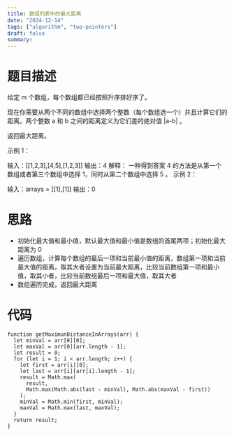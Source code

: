 ```yaml
---
title: 数组列表中的最大距离
date: "2024-12-14"
tags: ["algorithm", "two-pointers"]
draft: false
summary:
---
```


# 题目描述

给定 m 个数组，每个数组都已经按照升序排好序了。

现在你需要从两个不同的数组中选择两个整数（每个数组选一个）并且计算它们的距离。两个整数 a 和 b 之间的距离定义为它们差的绝对值 |a-b| 。

返回最大距离。

示例 1：

输入：[[1,2,3],[4,5],[1,2,3]]
输出：4
解释：
一种得到答案 4 的方法是从第一个数组或者第三个数组中选择 1，同时从第二个数组中选择 5 。
示例 2：

输入：arrays = [[1],[1]]
输出：0

# 思路

- 初始化最大值和最小值，默认最大值和最小值是数组的首尾两项；初始化最大距离为 0
- 遍历数组，计算每个数组的最后一项和当前最小值的距离，数组第一项和当前最大值的距离，取其大者设置为当前最大距离，比较当前数组第一项和最小值，取其小者，比较当前数组最后一项和最大值，取其大者
- 数组遍历完成，返回最大距离

# 代码

```
function getMaximunDistanceInArrays(arr) {
  let minVal = arr[0][0];
  let maxVal = arr[0][arr.length - 1];
  let result = 0;
  for (let i = 1; i < arr.length; i++) {
    let first = arr[i][0];
    let last = arr[i][arr[i].length - 1];
    result = Math.max(
      result,
      Math.max(Math.abs(last - minVal), Math.abs(maxVal - first))
    );
    minVal = Math.min(first, minVal);
    maxVal = Math.max(last, maxVal);
  }
  return result;
}

```
